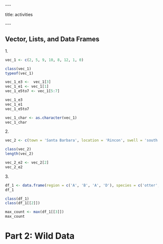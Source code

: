 \-\--

title: activities

\-\--

## Vector, Lists, and Data Frames

1\.

```r
vec_1 <- c(2, 5, 9, 10, 8, 12, 1, 0)

class(vec_1)
typeof(vec_1)

```

```r
vec_1_e3 <-  vec_1[3]
vec_1_e1 <- vec_1[1]
vec_1_e5to7 <- vec_1[5:7]

vec_1_e3
vec_1_e1
vec_1_e5to7
```

```r
vec_1_char <- as.character(vec_1)
vec_1_char
```

2\.

```r
vec_2 <- c(town = 'Santa Barbara', location = 'Rincon', swell = 'south')

class(vec_2)
length(vec_2)

vec_2_e2 <- vec_2[2]
vec_2_e2
```

3\.

```r
df_1 <- data.frame(region = c('A', 'B', 'A', 'D'), species = c('otter', 'great white', 'sea lion', 'gray whale'), count = c(12, 2, 36, 6))
df_1
```

```r
class(df_1)
class(df_1[[2]])
```

```r
max_count <- max(df_1[[3]])
max_count
```

# Part 2: Wild Data
